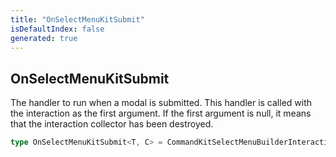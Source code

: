 ```yaml
---
title: "OnSelectMenuKitSubmit"
isDefaultIndex: false
generated: true
---
```



<!-- This file was generated from the CommandKit source. Do not modify. Instead, re-run the "docgen" script -->


## OnSelectMenuKitSubmit

<GenerationInfo sourceFile="packages/commandkit/src/components/interactive/select-menu/common.ts" sourceLine="14" packageName="commandkit" />

The handler to run when a modal is submitted. This handler is called with the interaction as the first argument.
If the first argument is null, it means that the interaction collector has been destroyed.

```ts title="Signature"
type OnSelectMenuKitSubmit<T, C> = CommandKitSelectMenuBuilderInteractionCollectorDispatch<T, C>
```
